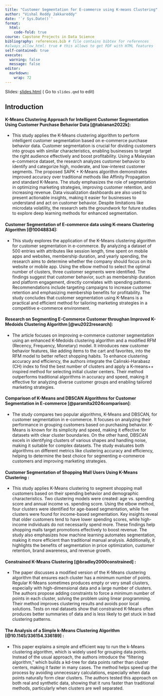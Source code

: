 ```yaml
---
title: "Customer Segmentation for E-commerce using K-means Clustering"
author: "Vishal Reddy Jakkareddy"
date: '`r Sys.Date()`'
format:
  html:
    code-fold: true
course: Capstone Projects in Data Science
bibliography: references.bib # file contains bibtex for references
#always_allow_html: true # this allows to get PDF with HTML features
self-contained: true
execute: 
  warning: false
  message: false
editor: 
  markdown: 
    wrap: 72
---
```


Slides: [slides.html](slides.html){target="_blank"} ( Go to `slides.qmd`
to edit)


## Introduction

#### K-Means Clustering Approach for Intelligent Customer Segmentation Using Customer Purchase Behavior Data [@tabianan2022k]:
- This study applies the K-Means clustering algorithm to perform intelligent customer segmentation based on e-commerce purchase behavior data. Customer segmentation is crucial for dividing customers into groups with similar characteristics, enabling businesses to target the right audience effectively and boost profitability. Using a Malaysian e-commerce dataset, the research analyzes customer behavior to identify and categorize high, moderate, and low-interest customer segments. The proposed SAPK + K-Means algorithm demonstrates improved accuracy over traditional methods like Affinity Propagation and standard K-Means. The study emphasizes the role of segmentation in optimizing marketing strategies, improving customer retention, and increasing revenue. Data visualization dashboards are also used to present actionable insights, making it easier for businesses to understand and act on customer behavior. Despite limitations like microdata volatility, the research sets the groundwork for future studies to explore deep learning methods for enhanced segmentation.


#### Customer Segmentation of E-commerce data using K-means Clustering Algorithm [@10048834]:
- This study explores the application of the K-Means clustering algorithm for customer segmentation in e-commerce. By analyzing a dataset of 500 entries with attributes like session length, time spent on mobile apps and websites, membership duration, and yearly spending, the research aims to determine whether the company should focus on its website or mobile app. Using the elbow method to select the optimal number of clusters, three customer segments were identified. The findings suggest that customer behavior, such as membership duration and platform engagement, directly correlates with spending patterns. Recommendations include targeting campaigns to increase customer retention and emphasizing membership benefits for profitability. The study concludes that customer segmentation using K-Means is a practical and efficient method for tailoring marketing strategies in a competitive e-commerce environment.


#### Research on Segmenting E-Commerce Customer throughan Improved K-Medoids Clustering Algorithm [@wu2022research]:
- The article focuses on improving e-commerce customer segmentation using an enhanced K-Medoids clustering algorithm and a modified RFM (Recency, Frequency, Monetary) model. It introduces new customer behavior features, like adding items to the cart and favorites, into the RFM model to better reflect shopping habits. To enhance clustering accuracy and efficiency, the authors integrate the Calinski-Harabasz (CH) index to find the best number of clusters and apply a K-means++ inspired method for selecting initial cluster centers. Their method outperforms traditional algorithms in accuracy and speed, making it effective for analyzing diverse customer groups and enabling tailored marketing strategies.


#### Comparison of K-Means and DBSCAN Algorithms for Customer Segmentation in E-commerce [@paramita2024comparison]:
- The study compares two popular algorithms, K-Means and DBSCAN, for customer segmentation in e-commerce. It focuses on analyzing their performance in grouping customers based on purchasing behavior. K-Means is known for its simplicity and speed, making it effective for datasets with clear cluster boundaries. On the other hand, DBSCAN excels in identifying clusters of various shapes and handling noise, making it suitable for complex datasets. The study evaluates both algorithms on different metrics like clustering accuracy and efficiency, helping to determine the best choice for segmenting e-commerce customers and improving marketing strategies.

#### Customer Segmentation of Shopping Mall Users Using K-Means Clustering :
- This study applies K-Means clustering to segment shopping mall customers based on their spending behavior and demographic characteristics. Two clustering models were created: age vs. spending score and annual income vs. spending score. Using the elbow method, four clusters were identified for age-based segmentation, while five clusters were found for income-based segmentation.
Key insights reveal that older customers tend to have lower spending scores, while high-income individuals do not necessarily spend more. These findings help shopping malls target promotions effectively to boost revenue. The study also emphasizes how machine learning automates segmentation, making it more efficient than traditional manual analysis. Additionally, it highlights the benefits of segmentation in price optimization, customer retention, brand awareness, and revenue growth.

#### Constrained K-Means Clustering [@bradley2000constrained] :
- The paper discusses a modified version of the K-Means clustering algorithm that ensures each cluster has a minimum number of points. Regular K-Means sometimes produces empty or very small clusters, especially with high-dimensional data and a large number of clusters. The authors propose adding constraints to force a minimum number of points in each cluster, solving the problem using linear programming. Their method improves clustering results and avoids poor local solutions. Tests on real datasets show that constrained K-Means often produces better summaries of data and is less likely to get stuck in bad clustering patterns.


#### The Analysis of a Simple k-Means Clustering Algorithm [@10.1145/336154.336189] :
- This paper explains a simple and efficient way to run the k-Means clustering algorithm, which is widely used for grouping data points. Instead of the usual approach, the authors introduce the "filtering algorithm," which builds a kd-tree for data points rather than cluster centers, making it faster in many cases. The method helps speed up the process by avoiding unnecessary calculations, especially when data points naturally form clear clusters. The authors tested this approach on both real and synthetic data, showing that it runs faster than traditional methods, particularly when clusters are well separated.

















